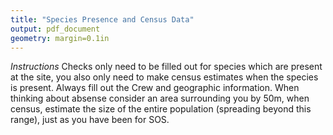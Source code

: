```yaml
---
title: "Species Presence and Census Data" 
output: pdf_document
geometry: margin=0.1in
---
```

\vspace{0.25cm}
\begin{Form}
    \TextField{Crew ID:}
    \TextField{Latitude:}
    \TextField{Longitude:}
\end{Form}
\vspace{0.25cm}

\begin{Form}
  \CheckBox[name=Aristida purpurea]{Aristida purpurea} \hfill 
  \TextField{Census:}
\end{Form}

\begin{Form}
  \CheckBox[name=Asclepias cryptoceras]{Asclepias cryptoceras} \hfill 
  \TextField{Census:}
\end{Form}

\begin{Form}
  \CheckBox[name=Astragalus lonchocarpus]{Astragalus lonchocarpus} \hfill 
  \TextField{Census:}
\end{Form}

\begin{Form}
  \CheckBox[name=Bouteloua gracilis]{Bouteloua gracilis} \hfill 
  \TextField{Census:}
\end{Form}

\begin{Form}
  \CheckBox[name=Cleome lutea]{Cleome lutea} \hfill 
  \TextField{Census:}
\end{Form}

\begin{Form}
  \CheckBox[name=Cleome serrulata]{Cleome serrulata} \hfill 
  \TextField{Census:}
\end{Form}

\begin{Form}
  \CheckBox[name=Cymopterus bulbosus]{Cymopterus bulbosus} \hfill 
  \TextField{Census:}
\end{Form}

\begin{Form}
  \CheckBox[name=Cymopterus purpureus]{Cymopterus purpureus} \hfill 
  \TextField{Census:}
\end{Form}

\begin{Form}
  \CheckBox[name=Elymus elymoides]{Elymus elymoides} \hfill 
  \TextField{Census:}
\end{Form}

\begin{Form}
  \CheckBox[name=Eriogonum fusiforme]{Eriogonum fusiforme} \hfill 
  \TextField{Census:}
\end{Form}

\begin{Form}
  \CheckBox[name=Eriogonum shockleyi]{Eriogonum shockleyi} \hfill 
  \TextField{Census:}
\end{Form}

\begin{Form}
  \CheckBox[name=Helianthus annuus]{Helianthus annuus} \hfill 
  \TextField{Census:}
\end{Form}

\begin{Form}
  \CheckBox[name=Hesperostipa comata]{Hesperostipa comata} \hfill 
  \TextField{Census:}
\end{Form}

\begin{Form}
  \CheckBox[name=Heterotheca villosa]{Heterotheca villosa} \hfill 
  \TextField{Census:}
\end{Form}

\begin{Form}
  \CheckBox[name=Krascheninnikovia lanata]{Krascheninnikovia lanata} \hfill 
  \TextField{Census:}
\end{Form}

\begin{Form}
  \CheckBox[name=Lomatium dissectum]{Lomatium dissectum} \hfill 
  \TextField{Census:}
\end{Form}

\begin{Form}
  \CheckBox[name=Lomatium grayi]{Lomatium grayi} \hfill 
  \TextField{Census:}
\end{Form}

\begin{Form}
  \CheckBox[name=Lomatium dissectum]{Lomatium dissectum} \hfill 
  \TextField{Census:}
\end{Form}

\begin{Form}
  \CheckBox[name=Lomatium triternatum]{Lomatium triternatum} \hfill 
  \TextField{Census:}
\end{Form}

\begin{Form}
  \CheckBox[name=Packera multilobata]{Packera multilobata} \hfill 
  \TextField{Census:}
\end{Form}

\begin{Form}
  \CheckBox[name=Pascopyrum smithii]{Pascopyrum smithii} \hfill 
  \TextField{Census:}
\end{Form}

\begin{Form}
  \CheckBox[name=Phacelia crenulata]{Phacelia crenulata} \hfill 
  \TextField{Census:}
\end{Form}

\begin{Form}
  \CheckBox[name=Pleuraphis jamesii]{Pleuraphis jamesii} \hfill 
  \TextField{Census:}
\end{Form}

\begin{Form}
  \CheckBox[name=Sphaeralcea coccinea]{Sphaeralcea coccinea} \hfill 
  \TextField{Census:}
\end{Form}

\begin{Form}
  \CheckBox[name=Sporobolus airoides]{Sporobolus airoides} \hfill 
  \TextField{Census:}
\end{Form}

\begin{Form}
  \CheckBox[name=Stanleya pinnata]{Stanleya pinnata} \hfill 
  \TextField{Census:}
\end{Form}

\begin{Form}
  \CheckBox[name=Vulpia octoflora]{Vulpia octoflora} \hfill 
  \TextField{Census:}
\end{Form}

*Instructions* Checks only need to be filled out for species which are present at the site, you also only need to make census estimates when the species is present. Always fill out the Crew and geographic information. When thinking about absense consider an area surrounding you by 50m, when census, estimate the size of the entire population (spreading beyond this range), just as you have been for SOS. 